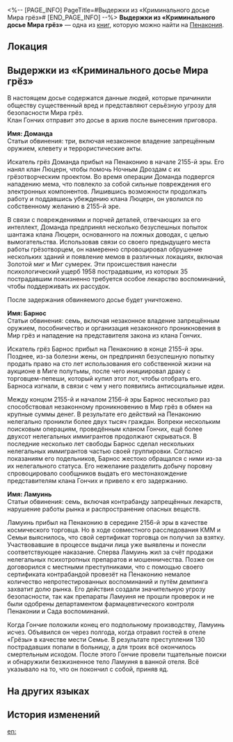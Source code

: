 <%-- [PAGE_INFO]
PageTitle=#Выдержки из «Криминального досье Мира грёз»#
[END_PAGE_INFO] --%>
{{Дополнить}}
{{Книга Инфобокс
|id           = 339
|Название     = 
|Изображение  = Предмет Плёнка Пенакония.png
|Мир          = Пенакония
|Томов        = 1
|Автор        = <!--нужно добавить-->
|Описание     = Архивное досье клана Гончих с данными о некоторых особо тяжких преступлениях, совершённых искателями грёз.
|Том1         = {{tx}}
|Источник1    = {{tx|Отсутствует источник}}
|Персонажи    = 
|Фракции      = 
}}
'''Выдержки из «Криминального досье Мира грёз»''' — одна из [[Книги|книг]], которую можно найти на [[Пенакония]].

==Локация==
{{Отметка карты|<!--название карты-->|<!--id отметки-->}}

==Выдержки из «Криминального досье Мира грёз»==
В настоящем досье содержатся данные людей, которые причинили обществу существенный вред и представляют серьёзную угрозу для безопасности Мира грёз.<br />
Клан Гончих отправит это досье в архив после вынесения приговора.

'''Имя: Доманда'''<br />
Статьи обвинения: три, включая незаконное владение запрещённым оружием, клевету и террористические акты.

Искатель грёз Доманда прибыл на Пенаконию в начале 2155-й эры. Его нанял клан Люцерн, чтобы помочь Ночным Дроздам с их грёзотворческим проектом. Во время операции Доманда подвергся нападению мема, что повлекло за собой сильные повреждения его электронных компонентов. Лишившись возможности продолжать работу и поддавшись убеждению клана Люцерн, он уволился по собственному желанию в 2155-й эре.

В связи с повреждениями и порчей деталей, отвечающих за его интеллект, Доманда предпринял несколько безуспешных попыток шантажа клана Люцерн, основанного на ложных доводах, с целью вымогательства. Использовав связи со своего предыдущего места работы грёзотворцем, он намеренно спровоцировал обрушение нескольких зданий и появление мемов в различных локациях, включая Золотой миг и Миг сумерек. Эти происшествия нанесли психологический ущерб 1958 пострадавшим, из которых 35 пострадавшим пожизненно требуется особое лекарство воспоминаний, чтобы поддерживать их рассудок.

После задержания обвиняемого досье будет уничтожено.


'''Имя: Барнос'''<br />
Статьи обвинения: семь, включая незаконное владение запрещённым оружием, пособничество и организация незаконного проникновения в Мир грёз и нападение на представителя закона из клана Гончих.

Искатель грёз Барнос прибыл на Пенаконию в конце 2155-й эры. Позднее, из-за болезни жены, он предпринял безуспешную попытку продать право на сто лет использования его собственной жизни на аукционе в Миге полутьмы, после чего инициировал драку с торговцем-пепеши, который купил этот лот, чтобы отобрать его. Барноса изгнали, в связи с чем у него появились антисоциальные идеи.

Между концом 2155-й и началом 2156-й эры Барнос несколько раз способствовал незаконному проникновению в Мир грёз в обмен на крупные суммы денег. В результате его действий на Пенаконию нелегально проникли более двух тысяч граждан. Вопреки нескольким поисковым операциям, проведённым кланом Гончих, ещё более двухсот нелегальных иммигрантов продолжают скрываться. В последние несколько лет свободы Барнос сделал нескольких нелегальных иммигрантов частью своей группировки. Согласно показаниям его подельников, Барнос жестоко обращался с ними из-за их нелегального статуса. Его нежелание разделить добычу поровну спровоцировало сообщников выдать его местонахождение представителям клана Гончих и привело к его задержанию.


'''Имя: Ламуинь'''<br />
Статьи обвинения: семь, включая контрабанду запрещённых лекарств, нарушение работы рынка и распространение опасных веществ.

Ламуинь прибыл на Пенаконию в середине 2156-й эры в качестве космического торговца. Но в ходе совместного расследования КММ и Семьи выяснилось, что свой сертификат торговца он получил за взятку. Участвовавшие в процессе выдачи лица уже выявлены и понесли соответствующее наказание. Сперва Ламуинь жил за счёт продажи нелегальных психотропных препаратов и мошенничества. Позже он договорился с местными преступниками, что с помощью своего сертификата контрабандой провезёт на Пенаконию немалое количество непротестированных воспоминаний и путём демпинга захватит долю рынка. Его действия создали значительную угрозу безопасности, так как препараты Ламуиня не прошли проверок и не были одобрены департаментом фармацевтического контроля Пенаконии и Сада воспоминаний.

Когда Гончие положили конец его подпольному производству, Ламуинь исчез. Объявился он через полгода, когда отравил гостей в отеле «Грёзы» в качестве мести Семье. В результате преступления 130 пострадавших попали в больницу, а для троих всё окончилось смертельным исходом. После этого Гончие провели тщательные поиски и обнаружили безжизненное тело Ламуиня в ванной отеля. Всё указывало на то, что он покончил с собой, приняв яд.

==На других языках==
{{На других языках
|en   = Excerpts from ''Dreamscape Crime Files''
|zhs  = 《梦境犯罪档案》节选
|zht  = 《夢境犯罪檔案》節選
|ja   = 『夢境犯罪アーカイブ』抜粋
|ko   = ≪꿈세계 범죄 파일≫ 발췌
|es   = Extractos de «Expedientes de crímenes del paisaje onírico»
|fr   = Extrait des ''archives criminelles du Pays des rêves''
|ru   = Выдержки из «Криминального досье Мира грёз»
|th   = เนื้อหาที่ตัดมาจาก "เอกสารอาชญากรรมในแดนฝัน"
|vi   = Trích Đoạn "Hồ Sơ Tội Phạm Cõi Mộng"
|de   = Auszüge aus den „Fallakten der Traumlandschaft“
|id   = Kutipan "Arsip Kriminal Dunia Mimpi"
|pt   = Trechos dos Arquivos de Crime do Mundonírico
}}

==История изменений==
{{История изменений|3.5}}

[[en:]]